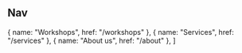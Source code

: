 


<Meta title="Components/Nav" />

## Nav

  {
    name: "Workshops",
    href: "/workshops"
  },
  {
    name: "Services",
    href: "/services"
  },
  {
    name: "About us",
    href: "/about"
  },
]

<Preview>
  <Story name="Default">
    <Nav items={navItems}/>
  </Story>
</Preview>
